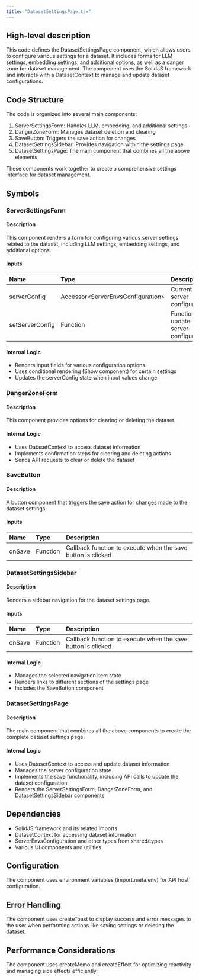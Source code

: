 ```yaml
---
title: "DatasetSettingsPage.tsx"
---
```


## High-level description
This code defines the DatasetSettingsPage component, which allows users to configure various settings for a dataset. It includes forms for LLM settings, embedding settings, and additional options, as well as a danger zone for dataset management. The component uses the SolidJS framework and interacts with a DatasetContext to manage and update dataset configurations.

## Code Structure
The code is organized into several main components:
1. ServerSettingsForm: Handles LLM, embedding, and additional settings
2. DangerZoneForm: Manages dataset deletion and clearing
3. SaveButton: Triggers the save action for changes
4. DatasetSettingsSidebar: Provides navigation within the settings page
5. DatasetSettingsPage: The main component that combines all the above elements

These components work together to create a comprehensive settings interface for dataset management.

## Symbols

### ServerSettingsForm
#### Description
This component renders a form for configuring various server settings related to the dataset, including LLM settings, embedding settings, and additional options.

#### Inputs
| Name | Type | Description |
|:-----|:-----|:------------|
| serverConfig | Accessor&lt;ServerEnvsConfiguration&gt; | Current server configuration |
| setServerConfig | Function | Function to update server configuration |

#### Internal Logic
- Renders input fields for various configuration options
- Uses conditional rendering (Show component) for certain settings
- Updates the serverConfig state when input values change

### DangerZoneForm
#### Description
This component provides options for clearing or deleting the dataset.

#### Internal Logic
- Uses DatasetContext to access dataset information
- Implements confirmation steps for clearing and deleting actions
- Sends API requests to clear or delete the dataset

### SaveButton
#### Description
A button component that triggers the save action for changes made to the dataset settings.

#### Inputs
| Name | Type | Description |
|:-----|:-----|:------------|
| onSave | Function | Callback function to execute when the save button is clicked |

### DatasetSettingsSidebar
#### Description
Renders a sidebar navigation for the dataset settings page.

#### Inputs
| Name | Type | Description |
|:-----|:-----|:------------|
| onSave | Function | Callback function to execute when the save button is clicked |

#### Internal Logic
- Manages the selected navigation item state
- Renders links to different sections of the settings page
- Includes the SaveButton component

### DatasetSettingsPage
#### Description
The main component that combines all the above components to create the complete dataset settings page.

#### Internal Logic
- Uses DatasetContext to access and update dataset information
- Manages the server configuration state
- Implements the save functionality, including API calls to update the dataset configuration
- Renders the ServerSettingsForm, DangerZoneForm, and DatasetSettingsSidebar components

## Dependencies
- SolidJS framework and its related imports
- DatasetContext for accessing dataset information
- ServerEnvsConfiguration and other types from shared/types
- Various UI components and utilities

## Configuration
The component uses environment variables (import.meta.env) for API host configuration.

## Error Handling
The component uses createToast to display success and error messages to the user when performing actions like saving settings or deleting the dataset.

## Performance Considerations
The component uses createMemo and createEffect for optimizing reactivity and managing side effects efficiently.